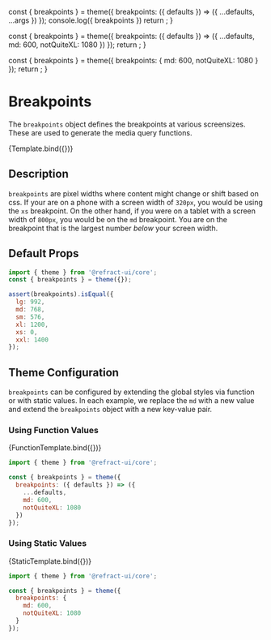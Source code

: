 
<Meta
  title="core/theme/breakpoints"
/>

  const { breakpoints } = theme({
    breakpoints: ({ defaults }) => ({
      ...defaults,
      ...args
    })
  });
  console.log({ breakpoints })
  return <BreakpointComponent breakpoints={breakpoints} />;
}

  const { breakpoints } = theme({
    breakpoints: ({ defaults }) => ({
      ...defaults,
      md: 600,
      notQuiteXL: 1080
    })
  });
  return <BreakpointComponent breakpoints={breakpoints} />;
}

  const { breakpoints } = theme({
    breakpoints: {
      md: 600,
      notQuiteXL: 1080
    }
  });
  return <BreakpointComponent breakpoints={breakpoints} />;
}

<BreadCrumb token="breakpoints" />

# Breakpoints

The `breakpoints` object defines the breakpoints at various screensizes. These are used to generate the media query functions.

<Canvas>
  <Story
    name="Example"
    argTypes={{
      xs: {
        control: {
          type: 'number'
        }
      },
      sm: {
        control: {
          type: 'number'
        }
      },
      md: {
        control: {
          type: 'number'
        }
      },
      lg: {
        control: {
          type: 'number'
        }
      },
      xl: {
        control: {
          type: 'number'
        }
      },
      xxl: {
        control: {
          type: 'number'
        }
      }
    }}
    args={{
      xs: 0,
      sm: 576,
      md: 768,
      lg: 992,
      xl: 1200,
      xxl: 1400
    }}
  >
    {Template.bind({})}
  </Story>
</Canvas>

## Description

`breakpoints` are pixel widths where content might change or shift based on css. If your are on a phone with a screen width of `320px`, you would be using the `xs` breakpoint. On the other hand, if you were on a tablet with a screen width of `800px`, you would be on the `md` breakpoint. You are on the breakpoint that is the largest number *below* your screen width.

## Default Props

``` js
import { theme } from '@refract-ui/core';
const { breakpoints } = theme({});

assert(breakpoints).isEqual({
  lg: 992,
  md: 768,
  sm: 576,
  xl: 1200,
  xs: 0,
  xxl: 1400
});
```

## Theme Configuration

`breakpoints` can be configured by extending the global styles via function or with static values. In each example, we replace the `md` with a new value and extend the `breakpoints` object with a new key-value pair.

### Using Function Values

<Canvas showCode>
  <Story name="Breakpoints Function">
    {FunctionTemplate.bind({})}
  </Story>
</Canvas>

``` js
import { theme } from '@refract-ui/core';

const { breakpoints } = theme({
  breakpoints: ({ defaults }) => ({
    ...defaults,
    md: 600,
    notQuiteXL: 1080
  })
});
```

### Using Static Values

<Canvas showCode>
  <Story name="Breakpoints Static">
    {StaticTemplate.bind({})}
  </Story>
</Canvas>

``` js
import { theme } from '@refract-ui/core';

const { breakpoints } = theme({
  breakpoints: {
    md: 600,
    notQuiteXL: 1080
  }
});
```
